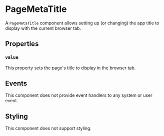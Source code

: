 # PageMetaTitle

A `PageMetaTitle` component allows setting up (or changing) the app title to display with the current browser tab.

## Properties

### `value`

This property sets the page's title to display in the browser tab.

## Events

This component does not provide event handlers to any system or user event.

## Styling

This component does not support styling.


